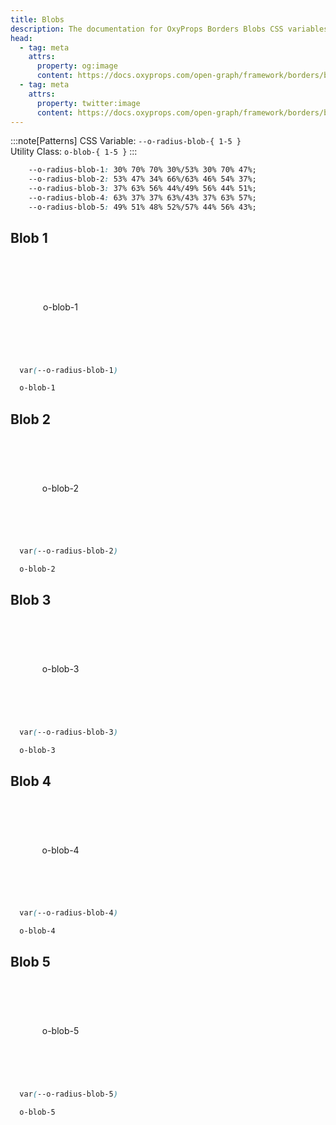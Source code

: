 ```yaml
---
title: Blobs
description: The documentation for OxyProps Borders Blobs CSS variables and utility classes.
head:
  - tag: meta
    attrs:
      property: og:image
      content: https://docs.oxyprops.com/open-graph/framework/borders/blobs.png
  - tag: meta
    attrs:
      property: twitter:image
      content: https://docs.oxyprops.com/open-graph/framework/borders/blobs.png
---
```


:::note[Patterns]
CSS Variable: `--o-radius-blob-{ 1-5 }`  
Utility Class: `o-blob-{ 1-5 }`
:::

```css title="OxyProps CSS Variables"
	--o-radius-blob-1: 30% 70% 70% 30%/53% 30% 70% 47%;
	--o-radius-blob-2: 53% 47% 34% 66%/63% 46% 54% 37%;
	--o-radius-blob-3: 37% 63% 56% 44%/49% 56% 44% 51%;
	--o-radius-blob-4: 63% 37% 37% 63%/43% 37% 63% 57%;
	--o-radius-blob-5: 49% 51% 48% 52%/57% 44% 56% 43%;
```

## Blob 1

<div style="border-radius: 30% 70% 70% 30%/53% 30% 70% 47%;aspect-ratio: 1; height: 10rem; border: 1px solid var(--sl-color-accent-high); display:grid; place-items:center;">o-blob-1</div>
  
  ```css title="CSS Variable"
    var(--o-radius-blob-1)
  ```
  
  ```html title="Utility Class"
    o-blob-1
  ```
## Blob 2

<div style="border-radius: 53% 47% 34% 66%/63% 46% 54% 37%;aspect-ratio: 1; height: 10rem; border: 1px solid var(--sl-color-accent-high); display:grid; place-items:center;">o-blob-2</div>
  
  ```css title="CSS Variable"
    var(--o-radius-blob-2)
  ```
  
  ```html title="Utility Class"
    o-blob-2
  ```

## Blob 3

<div style="border-radius: 37% 63% 56% 44%/49% 56% 44% 51%;aspect-ratio: 1; height: 10rem; border: 1px solid var(--sl-color-accent-high); display:grid; place-items:center;">o-blob-3</div>
  
  ```css title="CSS Variable"
    var(--o-radius-blob-3)
  ```
  
  ```html title="Utility Class"
    o-blob-3
  ```

## Blob 4

<div style="border-radius: 63% 37% 37% 63%/43% 37% 63% 57%;aspect-ratio: 1; height: 10rem; border: 1px solid var(--sl-color-accent-high); display:grid; place-items:center;">o-blob-4</div>
  
  ```css title="CSS Variable"
    var(--o-radius-blob-4)
  ```
  
  ```html title="Utility Class"
    o-blob-4
  ```

## Blob 5

<div style="border-radius: 49% 51% 48% 52%/57% 44% 56% 43%;aspect-ratio: 1; height: 10rem; border: 1px solid var(--sl-color-accent-high); display:grid; place-items:center;">o-blob-5</div>
  
  ```css title="CSS Variable"
    var(--o-radius-blob-5)
  ```
  
  ```html title="Utility Class"
    o-blob-5
  ```
